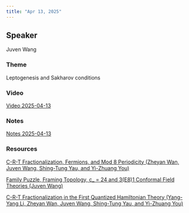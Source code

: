 ```yaml
---
title: "Apr 13, 2025"
---
```


## Speaker
Juven Wang

### Theme
Leptogenesis and Sakharov conditions

### Video  
[Video 2025-04-13](https://drive.google.com/file/d/1raI8p-kbhTCo94QXyfhxBRy0fXx94YpF/view?usp=sharing)

### Notes  
[Notes 2025-04-13](https://drive.google.com/file/d/1Xco9ORlvGhZdUBarEkrZDlHiA1XI1EG1/view?usp=sharing)

### Resources  
[C-R-T Fractionalization, Fermions, and Mod 8 Periodicity (Zheyan Wan, Juven Wang, Shing-Tung Yau, and Yi-Zhuang You)](https://drive.google.com/file/d/1J9yJCYtgck5i8Yj1isgHFNHvenEvR0V8/view?usp=sharing)

[Family Puzzle, Framing Topology, c_ = 24 and 3(E8)1 Conformal Field Theories (Juven Wang)](https://drive.google.com/file/d/1ZAFihaQMbufnzSIA2JbeI1-QAK9eIcqt/view?usp=sharing)

[C-R-T Fractionalization in the First Quantized Hamiltonian Theory (Yang-Yang Li, Zheyan Wan, Juven Wang, Shing-Tung Yau, and Yi-Zhuang You)](https://drive.google.com/file/d/17y31K7xEz4JqImQJeAg6CuVY6qsfz1Qg/view?usp=sharing)